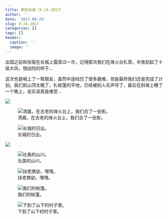 ```yaml
---
title: 箭扣长城（9.24.2017）
author: ''
date: '2017-09-24'
slug: 9-24-2017
categories: []
tags: []
header:
  caption: ''
  image: ''
---
```


出国之前和张瑜在长城上露营过一次，记得那次我们在烽火台扎营，半夜刮起了十级大风，很凶险的样子...

这次也是喊上了一帮朋友，虽然中途经历了很多磨难，但是最终我们还是完成了计划。我们到山顶太晚了，扎帐篷的平地，已经被别人先声夺了，最后在斜坡上睡了一个晚上，说实话真是难受... 

![](/post/2017-09-24-9-24-2017_files/52.jpeg)



![清晨，在古老的烽火台上，我们合了一张影。](/post/2017-09-24-9-24-2017_files/33.jpeg)



![长城的日出。](/post/2017-09-24-9-24-2017_files/35.jpeg)


![](/post/2017-09-24-9-24-2017_files/53.jpeg)

![壮美的山川。](/post/2017-09-24-9-24-2017_files/36.jpeg)

![扶老携幼，嘿嘿。](/post/2017-09-24-9-24-2017_files/37.jpeg)

![我们的帐篷。](/post/2017-09-24-9-24-2017_files/38.jpeg)

![下到了山下的村子里。](/post/2017-09-24-9-24-2017_files/34.jpeg)